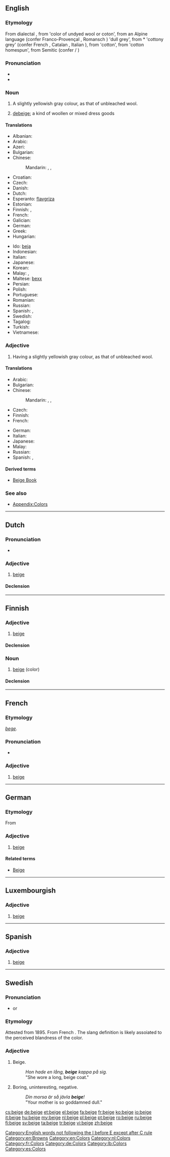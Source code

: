 {{also|Beige}}
==English==

===Etymology===
From {{etyl|fr}} dialectal {{term|beige|lang=fr}}, from {{etyl|fro}} {{term|bege|lang=fro}} 'color of undyed wool or coton', from an Alpine language (confer Franco-Provençal {{term|bézho|lang=frp}}, Romansch {{term|besch|lang=rm}}) 'dull grey', from {{etyl|VL.}} *{{term||bysseus|lang=la}} 'cottony grey' (confer French {{term|bis|lang=fr}}, Catalan {{term|bis|lang=ca}}, Italian {{term|bigio|bìgio|lang=it}}), from {{etyl|LL.}} {{term|byssus|lang=la}} 'cotton', from {{etyl|grc}} {{term|||tr=býssos|lang=grc}} 'cotton homespun', from Semitic (confer {{etyl|he}}/{{etyl|arc}} {{term||būṣ}})

===Pronunciation===
* {{audio|en-us-beige.ogg|Audio (US)}}
* {{rhymes|eɪʒ}}

===Noun===
{{wikipedia}}
{{en-noun}}

# A slightly yellowish gray colour, as that of unbleached wool.
#: {{color panel|beige|F5F5DC}}
# [[debeige]]; a kind of woollen or mixed dress goods

====Translations====
{{trans-top|colour}}
* Albanian: {{t-|sq|bezh|xs=Albanian}}
* Arabic: {{t-|ar|بيج|tr=biij}}
* Azeri: {{t-|az|bej}}
* Bulgarian: {{t-|bg|бежов цвят|m}}
* Chinese:
*: Mandarin: {{t|cmn|米黃|sc=Hani}}, {{t|cmn|米黄|tr=mǐhuáng|sc=Hani}}, {{t|cmn|米色|tr=mǐsè|sc=Hani}}
* Croatian: {{t-|hr|bež|m}}
* Czech: {{t+|cs|béžový|m}}
* Danish: {{t-|da|beige}}
* Dutch: {{t+|nl|beige}}
* Esperanto: [[flavgriza]]
* Estonian: {{t-|et|beež}}
* Finnish: {{t+|fi|beesi}}, {{t+|fi|beige}}
* French: {{t+|fr|beige}}
* Galician: {{t-|gl|beis|xs=Galician}}
* German: {{t-|de|Beige|n}}
* Greek: {{t+|el|μπεζ|n|tr=bez}}
* Hungarian: {{t+|hu|bézs}}
{{trans-mid}}
* Ido: [[beja]]
* Indonesian: {{t+|id|krem}}
* Italian: {{t+|it|beige}}
* Japanese: {{t-|ja|ベージュ|tr=bēju}}
* Korean: {{t-|ko|베이지색의|tr=beijisaegui|sc=Hang}}
* Malay: {{t-|ms|krim}}, {{t-|ms|kuning air}}
* Maltese: [[bexx]]
* Persian: {{t+|fa|بژ|tr=bezh|xs=Persian}}
* Polish: {{t+|pl|beżowy}}
* Portuguese: {{t+|pt|bege}}
* Romanian: {{t+|ro|bej|n}}
* Russian: {{t+|ru|бежевый|tr=béževyj}}
* Spanish: {{t-|es|beige}}, {{t-|es|beis}}
* Swedish: {{t+|sv|beige}}
* Tagalog: {{t-|tl|murang kayumanggi|xs=Tagalog}}
* Turkish: {{t+|tr|bej}}
* Vietnamese: {{t+|vi|be|xs=Vietnamese}}
{{trans-bottom}}

===Adjective===
{{en-adj}}

# Having a slightly yellowish gray colour, as that of unbleached wool.

====Translations====
{{trans-top|having a slightly yellowish gray colour}}
* Arabic: {{t-|ar|بيج|tr=biij}}
* Bulgarian: {{t-|bg|бежов|tr=béžov}}
* Chinese:
*: Mandarin: {{t|cmn|米黃|sc=Hani}}, {{t|cmn|米黄|tr=mǐhuáng|sc=Hani}}, {{t|cmn|米色|tr=mǐsè|sc=Hani}}
* Czech: {{t+|cs|béžový}}
* Finnish: {{t+|fi|beesi}}
* French: {{t+|fr|beige}}
{{trans-mid}}
* German: {{t+|de|beige}}
* Italian: {{t+|it|bigio|m}}
* Japanese: {{t-|ja|ベージュ|tr=bēju}}
* Malay: {{t-|ms|kuning air}}
* Russian: {{t+|ru|бежевый|tr=béževyj}}
* Spanish: {{t-|es|beige}}, {{t-|es|beis}}
{{trans-bottom}}

====Derived terms====
* [[Beige Book]]

===See also===
* [[Appendix:Colors]]

[[Category:English words not following the I before E except after C rule]]
[[Category:en:Browns]]
[[Category:en:Colors]]

----

==Dutch==

===Pronunciation===
* {{audio|Nl-beige.ogg|audio}}

===Adjective===
{{nl-adj|beiger|peri|sup2=beigest}}

# [[beige#English|beige]]

====Declension====
{{nl-decl-adj|beige}}

[[Category:nl:Colors]]

----

==Finnish==

===Adjective===
{{fi-adj|beige|mpi|in}}

# [[#English|beige]]

====Declension====
{{fi-decl-nalle|beig|||ä|}}

===Noun===
{{fi-noun}}

# [[#English|beige]] (color)

====Declension====
{{fi-decl-nalle|beig|||ä}}

----

==French==

===Etymology===
{{etyl|fro|fr}} ''[[bege]]''.

===Pronunciation===
* {{audio|Fr-beige.ogg|Audio}}

===Adjective===
{{fr-adj-mf}}

# [[beige#English|beige]]

[[Category:fr:Colors]]

----

==German==

===Etymology===
From {{etyl|fr|de}} {{term|beige|lang=fr}}

===Adjective===
{{head|de|adjective}}

# [[beige#English|beige]]

====Related terms====
* [[Beige]]

[[Category:de:Colors]]

----

==Luxembourgish==

===Adjective===
{{head|lb|adjective}}

# [[beige#English|beige]]

[[Category:lb:Colors]]

----

==Spanish==

===Adjective===
{{es-adj}}

# [[beige#English|beige]]

[[Category:es:Colors]]

----

==Swedish==

===Pronunciation===
* {{a|Swedish}} {{IPAchar|/beːɧ/|lang=sv}} or {{IPAchar|/bɛːɧ/|lang=sv}}

===Etymology===
Attested from 1895. From French {{term|beige||beige|lang=fr}}. The slang definition is likely assoiated to the perceived blandness of the color.

===Adjective===
{{head|sv|adjective}}
{{sv-adj-reg|beige|beigt|beig|beige|beige|beig|beig|beig|beig}}

# Beige.
#: ''Hon hade en lång, '''beige''' kappa på sig.''
#: "She wore a long, beige coat."
# {{slang|lang=sv}} Boring, uninteresting, negative.
#: ''Din morsa är så jävla '''beige'''!''
#: "Your mother is so goddamned dull."

[[cs:beige]]
[[de:beige]]
[[et:beige]]
[[el:beige]]
[[fa:beige]]
[[fr:beige]]
[[ko:beige]]
[[io:beige]]
[[it:beige]]
[[hu:beige]]
[[my:beige]]
[[nl:beige]]
[[pl:beige]]
[[pt:beige]]
[[ro:beige]]
[[ru:beige]]
[[fi:beige]]
[[sv:beige]]
[[ta:beige]]
[[tr:beige]]
[[vi:beige]]
[[zh:beige]]
